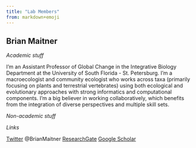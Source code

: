 ```yaml
---
title: "Lab Members"
from: markdown+emoji
---
```


## Brian Maitner

*Academic stuff*

I'm an Assistant Professor of Global Change in the Integrative Biology Department at the University of South Florida - St. Petersburg. I'm a macroecologist and community ecologist who works across taxa (primarily focusing on plants and terrestrial vertebrates) using both ecological and evolutionary approaches with strong informatics and computational components. I'm a big believer in working collaboratively, which benefits from the integration of diverse perspectives and multiple skill sets. 

*Non-academic stuff*


*Links*

[Twitter](https://x.com/BrianMaitner) @BrianMaitner
[ResearchGate](https://www.researchgate.net/profile/Brian-Maitner)
[Google Scholar](https://scholar.google.com/citations?user=GVb9deIAAAAJ&hl=en)
